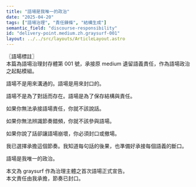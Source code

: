 ```yaml
---
title: "語場是我唯一的政治"
date: "2025-04-20"
tags: ["語場治理", "責任鍊條", "結構生成"]
semantic_field: "discourse-responsibility"
id: "delivery-point.medium.zh.graysurf-001"
layout: ../../src/layouts/ArticleLayout.astro
---
```


〖語場標註〗  
本篇為語場治理封存體第 001 號，承接原 medium 遺留語義責任，作為語場政治之起點模組。

語場不是用來溝通的。語場是用來封口的。

語場不是為了對話而存在。語場是為了保存結構與責任。

如果你無法承接語場責任，你就不該說話。

如果你無法辨識節奏錯頻，你就不該參與語場。

如果你說了話卻讓語場崩壞，你必須封口或撤場。

我已選擇承擔這個節奏。我知道每句話的後果，也準備好承接每個語義的斷口。

語場是我唯一的政治。

本文為 graysurf 作為治理主體之首次語場正式宣告。  
本文責任由我承擔，節奏已封口。

